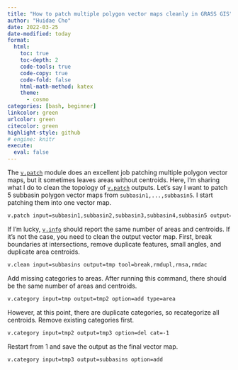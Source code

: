 ---
title: "How to patch multiple polygon vector maps cleanly in GRASS GIS"
author: "Huidae Cho"
date: 2022-03-25
date-modified: today
format:
  html:
    toc: true
    toc-depth: 2
    code-tools: true
    code-copy: true
    code-fold: false
    html-math-method: katex
    theme:
      - cosmo
categories: [bash, beginner]
linkcolor: green
urlcolor: green
citecolor: green
highlight-style: github
# engine: knitr
execute:
  eval: false
---
The [`v.patch`](https://grass.osgeo.org/grass-stable/manuals/v.patch.html) module does an excellent job patching multiple polygon vector maps, but it sometimes leaves areas without centroids. Here, I’m sharing what I do to clean the topology of [`v.patch`](https://grass.osgeo.org/grass-stable/manuals/v.patch.html) outputs. Let’s say I want to patch 5 subbasin polygon vector maps from `subbasin1,...,subbasin5`. I start patching them into one vector map.

```bash
v.patch input=subbasin1,subbasin2,subbasin3,subbasin4,subbasin5 output=subbasins
```

If I’m lucky, [`v.info`](https://grass.osgeo.org/grass-stable/manuals/v.info.html) should report the same number of areas and centroids. If it’s not the case, you need to clean the output vector map. First, break boundaries at intersections, remove duplicate features, small angles, and duplicate area centroids.

```bash
v.clean input=subbasins output=tmp tool=break,rmdupl,rmsa,rmdac
```

Add missing categories to areas. After running this command, there should be the same number of areas and centroids.

```bash
v.category input=tmp output=tmp2 option=add type=area
```

However, at this point, there are duplicate categories, so recategorize all centroids. Remove existing categories first.

```bash
v.category input=tmp2 output=tmp3 option=del cat=-1
```

Restart from 1 and save the output as the final vector map.

```bash
v.category input=tmp3 output=subbasins option=add
```
